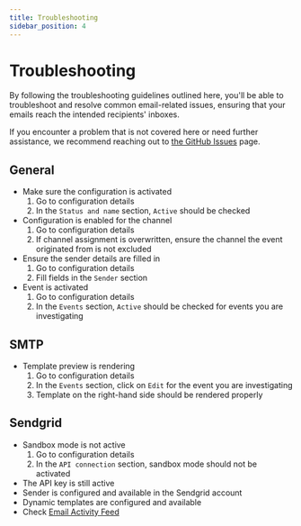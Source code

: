 ```yaml
---
title: Troubleshooting
sidebar_position: 4
---
```


# Troubleshooting

By following the troubleshooting guidelines outlined here, you'll be able to troubleshoot and resolve common email-related issues, ensuring that your emails reach the intended recipients' inboxes.

If you encounter a problem that is not covered here or need further assistance, we recommend reaching out to [the GitHub Issues](https://github.com/saleor/apps/issues) page.

## General

- Make sure the configuration is activated
  1. Go to configuration details
  2. In the `Status and name` section, `Active` should be checked
- Configuration is enabled for the channel
  1. Go to configuration details
  2. If channel assignment is overwritten, ensure the channel the event originated from is not excluded
- Ensure the sender details are filled in
  1. Go to configuration details
  2. Fill fields in the `Sender` section
- Event is activated
  1. Go to configuration details
  2. In the `Events` section, `Active` should be checked for events you are investigating

## SMTP

- Template preview is rendering
  1. Go to configuration details
  2. In the `Events` section, click on `Edit` for the event you are investigating
  3. Template on the right-hand side should be rendered properly

## Sendgrid

- Sandbox mode is not active
  1. Go to configuration details
  2. In the `API connection` section, sandbox mode should not be activated
- The API key is still active
- Sender is configured and available in the Sendgrid account
- Dynamic templates are configured and available
- Check [Email Activity Feed](https://docs.sendgrid.com/ui/analytics-and-reporting/email-activity-feed)
